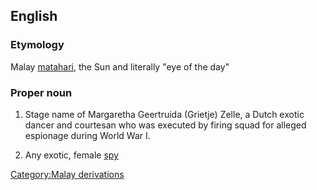 {{see|mata hari}}
==English==

===Etymology===
Malay [[matahari]], the Sun and literally "eye of the day"

===Proper noun===
{{wikipedia}}
{{en-proper noun}}

# Stage name of Margaretha Geertruida (Grietje) Zelle, a Dutch exotic dancer and courtesan who was executed by firing squad for alleged espionage during World War I.
# {{context|by extension}} Any exotic, female [[spy]]

[[Category:Malay derivations]]
